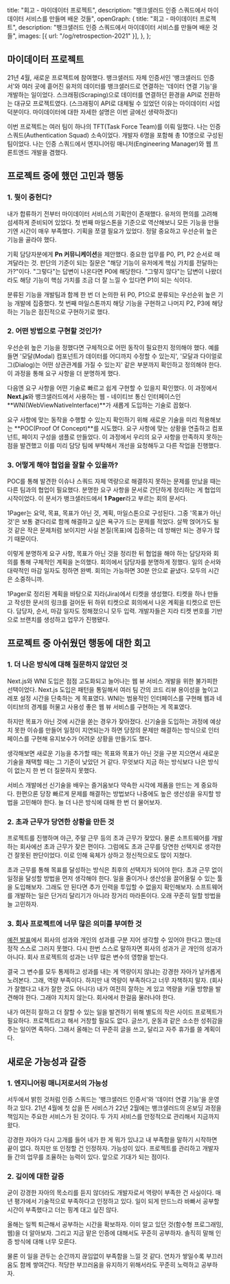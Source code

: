   title: "회고 - 마이데이터 프로젝트",
  description:
    "뱅크샐러드 인증 스쿼드에서 마이데이터 서비스를 만들며 배운 것들",
  openGraph: {
    title: "회고 - 마이데이터 프로젝트",
    description:
      "뱅크샐러드 인증 스쿼드에서 마이데이터 서비스를 만들며 배운 것들",
    images: [{ url: "/og/retrospection-2021" }],
  },
};

## 마이데이터 프로젝트

21년 4월, 새로운 프로젝트에 참여했다. 뱅크샐러드 자체 인증서인 '뱅크샐러드 인증서'와 여러 곳에 흩어진 유저의 데이터를 뱅크샐러드로 연결하는 '데이터 연결 기능'을 개발하는 일이었다. 스크래핑(Scraping)으로 데이터를 연결하던 환경을 API로 전환하는 대규모 프로젝트였다. (스크래핑이 API로 대체될 수 있었던 이유는 마이데이터 사업 덕분이다. 마이데이터에 대한 자세한 설명은 이번 글에선 생략하겠다)

이번 프로젝트는 여러 팀이 하나의 TFT(Task Force Team)를 이뤄 일했다. 나는 인증 스쿼드(Authentication Squad) 소속이었다. 개발자 6명을 포함해 총 10명으로 구성된 팀이었다. 나는 인증 스쿼드에서 엔지니어링 매니저(Engineering Manager)와 웹 프론트엔드 개발을 겸했다.

## 프로젝트 중에 했던 고민과 행동

### 1. 뭣이 중헌디?

내가 합류하기 전부터 마이데이터 서비스의 기획안이 존재했다. 유저의 편의를 고려해 섬세하게 준비되어 있었다. 첫 번째 마일스톤을 기준으로 역산해보니 모든 기능을 만들기엔 시간이 매우 부족했다. 기획을 쪼갤 필요가 있었다. 정말 중요하고 우선순위 높은 기능을 골라야 했다.

기획 담당자분에게 **Pn 커뮤니케이션**을 제안했다. 중요한 업무를 P0, P1, P2 순서로 매겨달라는 것. 판단의 기준이 되는 질문은 "해당 기능이 유저에게 핵심 가치를 전달하는가?"이다. "그렇다"는 답변이 나온다면 P0에 해당한다. "그렇지 않다"는 답변이 나왔더라도 해당 기능이 핵심 가치를 조금 더 잘 느낄 수 있다면 P1이 되는 식이다.

분류된 기능을 개발팀과 함께 한 번 더 논의한 뒤 P0, P1으로 분류되는 우선순위 높은 기능 개발에 집중했다. 첫 번째 마일스톤까지 해당 기능을 구현하고 나머지 P2, P3에 해당하는 기능은 점진적으로 구현하기로 했다.

### 2. 어떤 방법으로 구현할 것인가?

우선순위 높은 기능을 정했다면 구체적으로 어떤 동작이 필요한지 정의해야 했다. 예를 들면 '모달(Modal) 컴포넌트가 데이터를 어디까지 수정할 수 있는지', '모달과 다이얼로그(Dialog)는 어떤 상관관계를 가질 수 있는지' 같은 부분까지 확인하고 정의해야 한다. 이 과정을 통해 요구 사항을 더 분명하게 했다.

다음엔 요구 사항을 어떤 기술로 빠르고 쉽게 구현할 수 있을지 확인했다. 이 과정에서 **Next.js**와 뱅크샐러드에서 사용하는 웹 - 네이티브 통신 인터페이스인 **WNI(WebViewNativeInterface)**가 새롭게 도입하는 기술로 꼽혔다.

요구 사항에 맞는 동작을 수행할 수 있는지 확인하기 위해 새로운 기술을 미리 적용해보는 **POC(Proof Of Concept)**를 시도했다. 요구 사항에 맞는 상황을 연출하고 컴포넌트, 페이지 구성을 샘플로 만들었다. 이 과정에서 우리의 요구 사항을 만족하지 못하는 점을 발견했고 이를 미리 담당 팀에 부탁해서 개선을 요청해두고 다른 작업을 진행했다.

### 3. 어떻게 해야 협업을 잘할 수 있을까?

POC를 통해 발견한 이슈나 스쿼드 자체 역량으로 해결하지 못하는 문제를 만났을 때는 다른 팀과의 협업이 필요했다. 분명한 요구 사항을 문서로 간단하게 정리하는 게 협업의 시작이었다. 이 문서가 뱅크샐러드에서 **1 Pager**라고 부르는 회의 문서다.

1Pager는 요약, 목표, 목표가 아닌 것, 계획, 마일스톤으로 구성된다. 그중 '목표가 아닌 것'은 보통 곁다리로 함께 해결하고 싶은 욕구가 드는 문제를 적었다. 살짝 얹어가도 될 것 같은 작은 문제처럼 보이지만 사실 본질(목표)에 집중하는 데 방해만 되는 경우가 많기 때문이다.

이렇게 분명하게 요구 사항, 목표가 아닌 것을 정리한 뒤 협업을 해야 하는 담당자와 회의를 통해 구체적인 계획을 논의했다. 회의에서 담당자를 분명하게 정했다. 일의 순서와 대략적인 마감 일자도 정하면 완벽. 회의는 가능하면 30분 안으로 끝냈다. 모두의 시간은 소중하니까.

1Pager로 정리된 계획을 바탕으로 지라(Jira)에서 티켓을 생성했다. 티켓을 하나 만들고 작성한 문서의 링크를 걸어둔 뒤 하위 티켓으로 회의에서 나온 계획을 티켓으로 만든다. 담당자, 순서, 마감 일자도 정해졌으니 모두 입력. 개발자들은 지라 티켓 번호를 기반으로 브랜치를 생성하고 업무가 진행됐다.

## 프로젝트 중 아쉬웠던 행동에 대한 회고

### 1. 더 나은 방식에 대해 질문하지 않았던 것

Next.js와 WNI 도입은 점점 고도화되고 늘어나는 웹 뷰 서비스 개발을 위한 불가피한 선택이었다. Next.js 도입은 패턴을 통일해서 여러 팀 간의 코드 리뷰 용이성을 높이고 레포 설정 시간을 단축하는 게 목표였다. WNI는 범용적인 인터페이스를 구현해 웹과 네이티브의 경계를 허물고 사용성 좋은 웹 뷰 서비스를 구현하는 게 목표였다.

하지만 목표가 아닌 것에 시간을 쏟는 경우가 잦아졌다. 신기술을 도입하는 과정에 예상치 못한 이슈를 만들어 일정이 지연되는가 하면 당장의 문제만 해결하는 방식으로 인터페이스를 구현해 유지보수가 어려운 상황을 만들기도 했다.

생각해보면 새로운 기능을 추가할 때는 목표와 목표가 아닌 것을 구분 지으면서 새로운 기술을 채택할 때는 그 기준이 낮았던 거 같다. 무엇보다 지금 하는 방식보다 나은 방식이 없는지 한 번 더 질문하지 못했다.

서비스 개발에선 신기술을 배우는 즐거움보다 약속한 시각에 제품을 만드는 게 중요하다. 한편으론 당장 빠르게 문제를 해결하는 방법보다 나중에도 높은 생산성을 유지할 방법을 고민해야 한다. 늘 더 나은 방식에 대해 한 번 더 물어보자.

### 2. 초과 근무가 당연한 상황을 만든 것

프로젝트를 진행하며 야근, 주말 근무 등의 초과 근무가 잦았다. 물론 소프트웨어를 개발하는 회사에선 초과 근무가 잦은 편이다. 그럼에도 초과 근무를 당연한 선택지로 생각한 건 잘못된 판단이었다. 이로 인해 육체가 상하고 정신적으로도 많이 지쳤다.

초과 근무를 통해 목표를 달성하는 방식은 최후의 선택지가 되어야 한다. 초과 근무 없이 일정을 달성할 방법을 먼저 생각해야 한다. 일을 줄이거나 생산성을 끌어올릴 수 있는 툴을 도입해보자. 그래도 안 된다면 추가 인력을 투입할 수 없을지 확인해보자. 소프트웨어를 개발하는 일은 단거리 달리기가 아니라 장거리 마라톤이다. 오래 꾸준히 일할 방법을 늘 고민하자.

### 3. 회사 프로젝트에 너무 많은 의미를 부여한 것

[예전 발표](https://speakerdeck.com/hajoeun/190706-gdg-x-for-dot-d?slide=82)에서 회사의 성과와 개인의 성과를 구분 지어 생각할 수 있어야 한다고 했는데 정작 스스로 그러지 못했다. 다시 한번 스스로 말하자면 회사의 성과가 곧 개인의 성과가 아니다. 회사 프로젝트의 성과는 너무 많은 변수의 영향을 받는다.

결국 그 변수를 모두 통제하고 성과를 내는 게 역량이지 않냐는 강경한 자아가 날카롭게 노려본다. 그래, 역량 부족이다. 하지만 내 역량이 부족하다고 너무 자책하지 말자. (회사가 잘했다고 내가 잘한 것도 아니다) 내가 여전히 잘하는 게 있고 역량을 키울 방향을 발견해야 한다. 그래야 지치지 않는다. 회사에서 한걸음 물러나야 한다.

내가 여전히 잘하고 더 잘할 수 있는 일을 발견하기 위해 별도의 작은 사이드 프로젝트가 필요하다. 프로젝트라고 해서 거창할 필요도 없다. 글쓰기, 운동과 같은 소소한 성취감을 주는 일이면 족하다. 그래서 올해는 더 꾸준히 글을 쓰고, 달리고 자주 휴가를 쓸 계획이다.

## 새로운 가능성과 갈증

### 1. 엔지니어링 매니저로서의 가능성

서두에서 밝힌 것처럼 인증 스쿼드는 '뱅크샐러드 인증서'와 '데이터 연결 기능'을 운영하고 있다. 21년 4월에 첫 삽을 뜬 서비스가 22년 2월에는 뱅크샐러드의 온보딩 과정을 책임지는 주요한 서비스가 된 것이다. 두 가지 서비스를 안정적으로 관리해서 지금까지 왔다.

강경한 자아가 다시 고개를 들어 네가 한 게 뭐가 있냐고 내 부족함을 말하기 시작하면 끝이 없다. 하지만 또 인정할 건 인정하자. 가능성이 있다. 프로젝트를 관리하고 개발자들 간의 업무를 조율하는 능력이 있다. 앞으로 기대가 되는 점이다.

### 2. 깊이에 대한 갈증

굳이 강경한 자아의 목소리를 듣지 않더라도 개발자로서 역량이 부족한 건 사실이다. 매년 평가에서 기술적으로 부족하다고 인정하고 있다. 일이 되게 만드느라 바빠서 공부할 시간이 부족했다고 더는 핑계 대고 싶진 않다.

올해는 일찍 퇴근해서 공부하는 시간을 확보하자. 이미 알고 있던 것(함수형 프로그래밍, 웹)을 더 알아보자. 그리고 지금 맡은 인증에 대해서도 꾸준히 공부하자. 솔직히 말해 인증 방식에 대해 너무 모른다.

물론 이 일을 관두는 순간까지 끊임없이 부족함을 느낄 것 같다. 연차가 쌓일수록 부끄러움도 함께 쌓여간다. 적당한 부끄러움을 유지하기 위해서라도 꾸준히 노력하고 공부하자.
